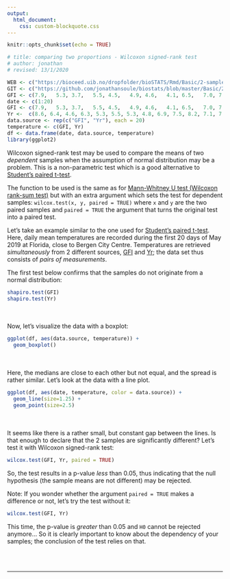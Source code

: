 ```yaml
---
output:
  html_document:
    css: custom-blockquote.css
---
```


```r
knitr::opts_chunk$set(echo = TRUE)

# title: comparing two proportions - Wilcoxon signed-rank test
# author: jonathan
# revised: 13/1/2020 

WEB <- c("https://bioceed.uib.no/dropfolder/bioSTATS/Rmd/Basic/2-sample/wilcoxon.html")
GIT <- c("https://github.com/jonathansoule/biostats/blob/master/Basic/2-sample/wilcoxon.Rmd")
GFI <- c(7.9,	5.3, 3.7,	5.5, 4.5,	4.9, 4.6,	4.1, 6.5,	7.0, 7.2,	6.3, 6.5,	9.2, 12.7, 13.8, 18.3, 14.9, 15.0, 15.6)
date <- c(1:20)
GFI <- c(7.9,	5.3, 3.7,	5.5, 4.5,	4.9, 4.6,	4.1, 6.5,	7.0, 7.2,	6.3, 6.5,	9.2, 12.7, 13.8, 18.3, 14.9, 15.0, 15.6)
Yr <-  c(8.6, 6.4, 4.6, 6.3, 5.3, 5.5, 5.3, 4.8, 6.9, 7.5, 8.2, 7.1, 7.1, 9.8, 13.5, 14.2, 17.9, 15.3, 15.3, 16.1)
data.source <- rep(c("GFI", "Yr"), each = 20)
temperature <- c(GFI, Yr)
df <- data.frame(date, data.source, temperature)
library(ggplot2)
```
Wilcoxon signed-rank test may be used to compare the means of two *dependent* samples when the assumption of normal distribution may be a problem. This is a non-parametric test which is a good alternative to [Student’s paired t-test](http://biostats.w.uib.no/comparing-two-means-students-paired-t-test/){target="_blank"}.

The function to be used is the same as for [Mann-Whitney U test (Wilcoxon rank-sum test)](http://biostats.w.uib.no/comparing-two-means-mann-whitney-u-test/){target="_blank"} but with an extra argument which sets the test for dependent samples: `wilcox.test(x, y, paired = TRUE)` where `x` and `y` are the two paired samples and `paired = TRUE` the argument that turns the original test into a paired test.

Let’s take an example similar to the one used for [Student’s paired t-test](http://biostats.w.uib.no/comparing-two-means-students-paired-t-test/){target="_blank"}. Here, daily mean temperatures are recorded during the first 20 days of May 2019 at Florida, close to Bergen City Centre. Temperatures are retrieved *simultaneously* from 2 different sources,  [GFI](https://veret.gfi.uib.no/){target="_blank"} and [Yr](https://www.yr.no/){target="_blank"}; the data set thus consists of *pairs of measurements*. 

The first test below confirms that the samples do not originate from a normal distribution:
```r
shapiro.test(GFI)
shapiro.test(Yr)
```
<br /><br />
Now, let's visualize the data with a boxplot:
```r
ggplot(df, aes(data.source, temperature)) +
  geom_boxplot()
```
<br /><br />
Here, the medians are close to each other but not equal, and the spread is rather similar. Let's look at the data with a line plot.
```r
ggplot(df, aes(date, temperature, color = data.source)) +
  geom_line(size=1.25) +
  geom_point(size=2.5)
```
<br /><br />
It seems like there is a rather small, but constant gap between the lines. Is that enough to declare that the 2 samples are significantly different? Let's test it with Wilcoxon signed-rank test:

```r
wilcox.test(GFI, Yr, paired = TRUE)
```
So, the test results in a p-value *less* than 0.05, thus indicating that the null hypothesis (the sample means are not different) may be rejected. 

Note: If you wonder whether the argument `paired = TRUE` makes a difference or not, let's try the test without it:
```r
wilcox.test(GFI, Yr)
```
This time, the p-value is *greater* than 0.05 and `H0` cannot be rejected anymore... So it is clearly important to know about the dependency of your samples; the conclusion of the test relies on that.

<br/><br/>

***
<!-- UNCOMMENT TO ACTIVATE
Get the Rmarkdown file corresponding to this page on [GitHub](`r GIT`){target="_blank"}.
-->
